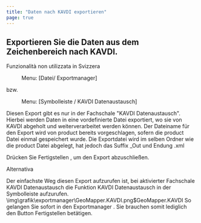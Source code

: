 ```yaml
---
title: "Daten nach KAVDI exportieren"
page: true
---
```

## Exportieren Sie die Daten aus dem Zeichenbereich nach KAVDI.
<Success>
 <Bold> Funzionalit&#224; non utilizzata in Svizzera </Bold> 
</Success>

<GeoMapper> <Menu> Menu: [Datei/ Exportmanager] </Menu>  bzw.  <Menu> Menu: [Symbolleiste / KAVDI Datenaustausch] </Menu> 

<Warning>
Diesen Export gibt es nur in der Fachschale &quot;KAVDI Datenaustausch&quot;.
Hierbei werden Daten in eine vordefinierte Datei exportiert, wo sie von KAVDI  <Italic> abgeholt </Italic>  und weiterverarbeitet werden k&#246;nnen.
</Warning>


<Success>
Der Dateiname f&#252;r den Export wird von  <Placeholder>product</Placeholder> bereits vorgeschlagen, sofern die  <Placeholder>product</Placeholder> Datei einmal gespeichert wurde.  Die Exportdatei wird im selben Ordner wie die  <Placeholder>product</Placeholder> Datei abgelegt, hat jedoch das Suffix  <Italic> _Out </Italic>  und Endung  <Italic> .xml </Italic> 
</Success>


Dr&#252;cken Sie  <Border>Fertigstellen</Border> , um den Export abzuschlie&#223;en. 

Alternativa

Der einfachste Weg diesen Export aufzurufen ist, bei aktivierter Fachschale  <Italic> KAVDI Datenaustausch </Italic>  die Funktion  <Italic> KAVDI Datenaustausch </Italic>  in der Symbolleiste aufzurufen.<Image>\img\grafik\exportmanager\GeoMapper.KAVDI.png$GeoMapper.KAVDI</Image>
So gelangen Sie  sofort in den  <Italic> Exportmanager </Italic> . Sie brauchen somit lediglich den Button  <Border>Fertigstellen</Border>  bet&#228;tigen.
</GeoMapper>